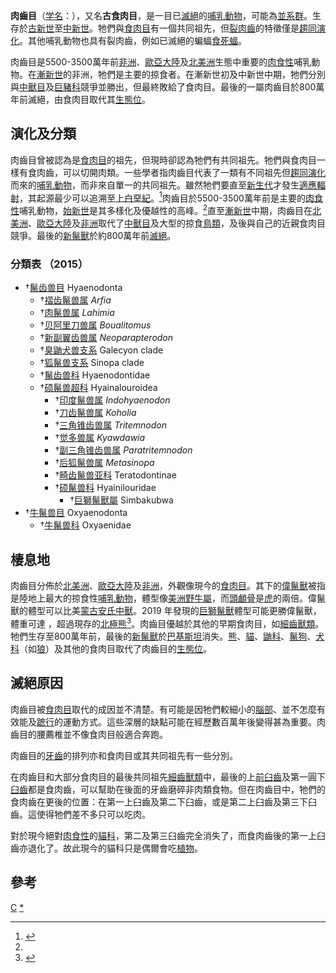 {{Automatic Taxobox
| fossil_range = {{Fossil range|63.3|11.1}}[[古新世|古新世]]至[[中新世|中新世]]
| image = SarkastodonDB.jpg
| image_caption = [[裂肉兽|裂肉兽]]
| taxon= Creodonta
| authority =[[愛德華·德林克·科普|Cope]], 1875
| subdivision = 
* [[鬣齒獸科|鬣齒獸科]] Hyaenodontidae
* [[牛鬣獸科|牛鬣獸科]] Oxyaenidae
}}
'''肉齒目'''（[[学名|学名]]：{{lang|la|Creodonta}}），又名'''古食肉目'''，是一目已[[滅絕|滅絕]]的[[哺乳動物|哺乳動物]]，可能為[[並系群|並系群]]。生存於[[古新世|古新世]]至[[中新世|中新世]]。牠們與[[食肉目|食肉目]]有一個共同祖先，但[[裂肉齒|裂肉齒]]的特徵僅是[[趨同演化|趨同演化]]。其他哺乳動物也具有裂肉齒，例如已滅絕的蝙蝠[[食死蝠屬|食死蝠]]。

肉齒目是5500-3500萬年前[[非洲|非洲]]、[[歐亞大陸|歐亞大陸]]及[[北美洲|北美洲]]生態中重要的[[肉食性|肉食性]]哺乳動物。在[[漸新世|漸新世]]的非洲，牠們是主要的掠食者。在漸新世初及中新世中期，牠們分別與[[中爪獸目|中獸目]]及[[巨豬科|巨豬科]]競爭並勝出，但最終敗給了食肉目。最後的一屬肉齒目於800萬年前滅絕，由食肉目取代其[[生態位|生態位]]。

==演化及分類==
肉齒目曾被認為是[[食肉目|食肉目]]的祖先，但現時卻認為牠們有共同祖先。牠們與食肉目一樣有食肉齒，可以切開肉類。一些學者指肉齒目代表了一類有不同祖先但[[趨同演化|趨同演化]]而來的[[哺乳動物|哺乳動物]]，而非來自單一的共同祖先。雖然牠們要直至[[新生代|新生代]]才發生[[適應輻射|適應輻射]]，其起源最少可以追溯至[[上白堊紀|上白堊紀]]。<ref name=lambert>{{Cite book en|author=David Lambert and the Diagram Group|title=The Field Guide to Prehistoric Life|url=https://archive.org/details/fieldguidetopreh00lamb|location=New York|publisher=Facts on File Publications|year=1985|id=ISBN 0-8160-1125-7}}</ref>肉齒目於5500-3500萬年前是主要的[[肉食性|肉食性]]哺乳動物，[[始新世|始新世]]是其多樣化及優越性的高峰。<ref name=lambert/>直至[[漸新世|漸新世]]中期，肉齒目在[[北美洲|北美洲]]、[[歐亞大陸|歐亞大陸]]及[[非洲|非洲]]取代了[[中爪獸目|中獸目]]及大型的掠食[[鳥類|鳥類]]，及後與自己的近親食肉目競爭。最後的[[新鬣獸|新鬣獸]]於約800萬年前[[滅絕|滅絕]]。
=== 分類表 （2015）===
*†[[鬣齿兽目|鬣齿兽目]] Hyaenodonta
**†[[褶齿鬣兽属|褶齿鬣兽属]] ''Arfia''
**†[[肉鬣兽属|肉鬣兽属]] ''Lahimia''
**†[[贝阿里刀兽属|贝阿里刀兽属]] ''Boualitomus''
**†[[新副翼齿兽属|新副翼齿兽属]] ''Neoparapterodon''
**†[[臭鼬犬兽支系|臭鼬犬兽支系]] Galecyon clade
**†[[狐鬣兽支系|狐鬣兽支系]] Sinopa clade
**†[[鬣齿兽科|鬣齿兽科]] Hyaenodontidae
**†[[硕鬣兽超科|硕鬣兽超科]] Hyainalouroidea
***†[[印度鬣兽属|印度鬣兽属]] ''Indohyaenodon''
***†[[刀齿鬣兽属|刀齿鬣兽属]] ''Koholia''
***†[[三角锥齿兽属|三角锥齿兽属]] ''Tritemnodon''
***†[[觉多兽属|觉多兽属]] ''Kyawdawia''
***†[[副三角锥齿兽属|副三角锥齿兽属]] ''Paratritemnodon''
***†[[后狐鬣兽属|后狐鬣兽属]] ''Metasinopa''
***†[[畸齿鬣兽亚科|畸齿鬣兽亚科]] Teratodontinae
***†[[硕鬣兽科|硕鬣兽科]] Hyainilouridae
****†[[巨獅鬣獸屬|巨獅鬣獸屬]] Simbakubwa
*†[[牛鬣兽目|牛鬣兽目]] Oxyaenodonta
**†[[牛鬣兽科|牛鬣兽科]] Oxyaenidae
==棲息地==
肉齒目分佈於[[北美洲|北美洲]]、[[歐亞大陸|歐亞大陸]]及[[非洲|非洲]]，外觀像現今的[[食肉目|食肉目]]。其下的[[偉鬣獸|偉鬣獸]]被指是陸地上最大的掠食性[[哺乳動物|哺乳動物]]，體型像[[美洲野牛屬|美洲野牛屬]]，而[[頭顱骨|頭顱骨]]是[[虎|虎]]的兩倍。偉鬣獸的體型可以比美[[蒙古安氏中獸|蒙古安氏中獸]]。2019 年發現的[[巨獅鬣獸屬|巨獅鬣獸]]體型可能更勝偉鬣獸，體重可達 {{convert|1,500|kg|lb|abbr=on}}，超過現存的[[北極熊|北極熊]]<ref name="Borths2019">{{cite journal |last1=Borths |first1=M. R. |last2=Stevens |first2=N. J. |title=''Simbakubwa kutokaafrika'', gen. et sp. nov. (Hyainailourinae, Hyaenodonta, 'Creodonta,' Mammalia), a gigantic carnivore from the earliest Miocene of Kenya|journal=Journal of Vertebrate Paleontology |volume=39 |year=2019 |pages=e1570222 |doi=10.1080/02724634.2019.1570222}}</ref>。肉齒目優越於其他的早期食肉目，如[[細齒獸類|細齒獸類]]。牠們生存至800萬年前，最後的[[新鬣獸|新鬣獸]]於[[巴基斯坦|巴基斯坦]]消失。[[熊|熊]]、[[貓|貓]]、[[鼬科|鼬科]]、[[鬣狗|鬣狗]]、[[犬科|犬科]]（如[[狼|狼]]）及其他的食肉目取代了肉齒目的[[生態位|生態位]]。

==滅絕原因==
肉齒目被[[食肉目|食肉目]]取代的成因並不清楚。有可能是因牠們較細小的[[腦部|腦部]]、並不怎麼有效能及[[蹠行|蹠行]]的運動方式。這些深層的缺點可能在經歷數百萬年後變得甚為重要。肉齒目的腰薦椎並不像食肉目般適合奔跑。

肉齒目的[[牙齒|牙齒]]的排列亦和食肉目或其共同祖先有一些分別。

在肉齒目和大部分食肉目的最後共同祖先[[細齒獸類|細齒獸類]]中，最後的上[[前臼齒|前臼齒]]及第一圓下[[臼齒|臼齒]]都是食肉齒，可以幫助在後面的牙齒磨碎非肉類食物。但在肉齒目中，牠們的食肉齒在更後的位置：在第一上臼齒及第二下臼齒，或是第二上臼齒及第三下臼齒。這使得牠們差不多只可以吃肉。

對於現今絕對[[肉食性|肉食性]]的[[貓科|貓科]]，第二及第三臼齒完全消失了，而食肉齒後的第一上臼齒亦退化了。故此現今的貓科只是偶爾會吃[[植物|植物]]。

==參考==
{{reflist}}
{{牛鬣獸科}}
{{鬣齒獸目}}
{{Taxonbar|from=Q691406}}

[[Category:勞亞獸總目|C]]
[[Category:肉齒目|*]]
